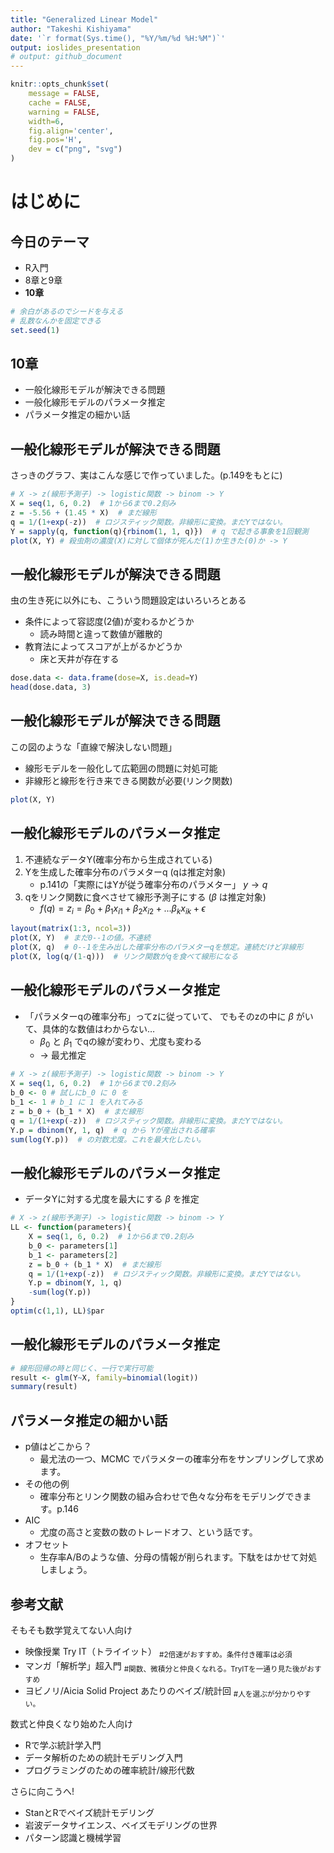 ```yaml
---
title: "Generalized Linear Model"
author: "Takeshi Kishiyama"
date: '`r format(Sys.time(), "%Y/%m/%d %H:%M")`'
output: ioslides_presentation
# output: github_document
---
```


```r
knitr::opts_chunk$set(
    message = FALSE,
    cache = FALSE,
    warning = FALSE,
    width=6,
    fig.align='center',
    fig.pos='H',
    dev = c("png", "svg")
)
```

# はじめに

## 今日のテーマ

* R入門
* 8章と9章
* **10章**

```r
# 余白があるのでシードを与える
# 乱数なんかを固定できる
set.seed(1)
```
    
## 10章

* 一般化線形モデルが解決できる問題
* 一般化線形モデルのパラメータ推定
* パラメータ推定の細かい話

## 一般化線形モデルが解決できる問題
    
さっきのグラフ、実はこんな感じで作っていました。(p.149をもとに)

```r
# X -> z(線形予測子) -> logistic関数 -> binom -> Y
X = seq(1, 6, 0.2)  # 1から6まで0.2刻み
z = -5.56 + (1.45 * X)  # まだ線形
q = 1/(1+exp(-z))  # ロジスティック関数。非線形に変換。まだYではない。
Y = sapply(q, function(q){rbinom(1, 1, q)})  # q で起きる事象を1回観測
plot(X, Y) # 殺虫剤の濃度(X)に対して個体が死んだ(1)か生きた(0)か -> Y
```
    
## 一般化線形モデルが解決できる問題

虫の生き死に以外にも、こういう問題設定はいろいろとある

* 条件によって容認度(2値)が変わるかどうか
    * 読み時間と違って数値が離散的
* 教育法によってスコアが上がるかどうか
    * 床と天井が存在する

```r
dose.data <- data.frame(dose=X, is.dead=Y)
head(dose.data, 3)
```

## 一般化線形モデルが解決できる問題

この図のような「直線で解決しない問題」

* 線形モデルを一般化して広範囲の問題に対処可能
* 非線形と線形を行き来できる関数が必要(リンク関数)

```r
plot(X, Y)
```

## 一般化線形モデルのパラメータ推定 {.smaller}

1. 不連続なデータY(確率分布から生成されている)
1. Yを生成した確率分布のパラメターq (qは推定対象)
    * p.141の「実際にはYが従う確率分布のパラメター」 $y \to q$
1. qをリンク関数に食べさせて線形予測子にする ($\beta$ は推定対象)
    * $f(q) = z_i =\beta_0 + \beta_1x_{i1} + \beta_2x_{i2} + ... \beta_kx_{ik} + \epsilon$

```r
layout(matrix(1:3, ncol=3)) 
plot(X, Y)  # まだ0--1の値。不連続
plot(X, q)  # 0--1を生み出した確率分布のパラメターqを想定。連続だけど非線形
plot(X, log(q/(1-q)))  # リンク関数がqを食べて線形になる
```

## 一般化線形モデルのパラメータ推定

* 「パラメターqの確率分布」ってzに従っていて、
  でもそのzの中に $\beta$ がいて、具体的な数値はわからない...
    * $\beta_0$ と $\beta_1$ でqの線が変わり、尤度も変わる
    * $\to$ 最尤推定

```r
# X -> z(線形予測子) -> logistic関数 -> binom -> Y
X = seq(1, 6, 0.2)  # 1から6まで0.2刻み
b_0 <- 0 # 試しにb_0 に 0 を
b_1 <- 1 # b_1 に 1 を入れてみる
z = b_0 + (b_1 * X)  # まだ線形
q = 1/(1+exp(-z))  # ロジスティック関数。非線形に変換。まだYではない。
Y.p = dbinom(Y, 1, q)  # q から Yが産出される確率
sum(log(Y.p))  # の対数尤度。これを最大化したい。
```

## 一般化線形モデルのパラメータ推定

* データYに対する尤度を最大にする $\beta$ を推定

```r
# X -> z(線形予測子) -> logistic関数 -> binom -> Y
LL <- function(parameters){
    X = seq(1, 6, 0.2)  # 1から6まで0.2刻み
    b_0 <- parameters[1]
    b_1 <- parameters[2]
    z = b_0 + (b_1 * X)  # まだ線形
    q = 1/(1+exp(-z))  # ロジスティック関数。非線形に変換。まだYではない。
    Y.p = dbinom(Y, 1, q)
    -sum(log(Y.p))
}
optim(c(1,1), LL)$par
```

## 一般化線形モデルのパラメータ推定 {.smaller}

```r
# 線形回帰の時と同じく、一行で実行可能
result <- glm(Y~X, family=binomial(logit))
summary(result)
```

## パラメータ推定の細かい話

* p値はどこから？
    * 最尤法の一つ、MCMC でパラメターの確率分布をサンプリングして求めます。
* その他の例
    * 確率分布とリンク関数の組み合わせで色々な分布をモデリングできます。p.146
* AIC
    * 尤度の高さと変数の数のトレードオフ、という話です。
* オフセット
    * 生存率A/Bのような値、分母の情報が削られます。下駄をはかせて対処しましょう。

## 参考文献 {.smaller}

そもそも数学覚えてない人向け

* 映像授業 Try IT（トライイット） ~#2倍速がおすすめ。条件付き確率は必須~
* マンガ「解析学」超入門  ~#関数、微積分と仲良くなれる。TryITを一通り見た後がおすすめ~
* ヨビノリ/Aicia Solid Project あたりのベイズ/統計回  ~#人を選ぶが分かりやすい。~
    
数式と仲良くなり始めた人向け

* Rで学ぶ統計学入門
* データ解析のための統計モデリング入門
* プログラミングのための確率統計/線形代数

さらに向こうへ!

* StanとRでベイズ統計モデリング
* 岩波データサイエンス、ベイズモデリングの世界
* パターン認識と機械学習

